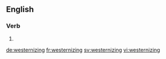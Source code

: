 
==English==

===Verb===
{{head|en}}

# {{present participle of|westernize}}

[[de:westernizing]]
[[fr:westernizing]]
[[sv:westernizing]]
[[vi:westernizing]]